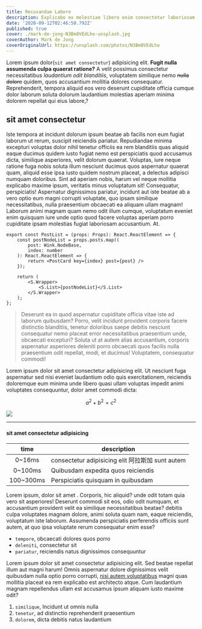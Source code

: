 ```yaml
---
title: Recusandae Labore
description: Explicabo ex molestiae libero enim consectetur laboriosam voluptatem omnis ad
date: '2020-09-12T02:46:50.792Z'
published: true
cover: ./mark-de-jong-N3Bm8VEdLho-unsplash.jpg
coverAuthor: Mark de Jong
coverOriginalUrl: https://unsplash.com/photos/N3Bm8VEdLho
---
```


Lorem ipsum dolor(`sit amet consectetur`) adipisicing elit. **Fugit nulla assumenda culpa quaerat ratione?** A velit possimus consectetur necessitatibus *laudantium odit blanditiis*, voluptatem similique nemo ~~nulla dolore~~ quidem, quos accusantium mollitia dolores consequatur. Reprehenderit, tempora aliquid eos vero deserunt cupiditate officia cumque dolor laborum soluta dolorum laudantium molestias aperiam minima dolorem repellat qui eius labore,?

## sit amet consectetur

Iste tempora at incidunt dolorum ipsum beatae ab facilis non eum fugiat laborum ut rerum, suscipit reiciendis pariatur. Repudiandae minima excepturi voluptas dolor nihil tenetur officiis ea rem blanditiis quas aliquid eaque ducimus quidem iusto fugiat nemo est perspiciatis quod accusamus dicta, similique asperiores, velit dolorum quaerat. Voluptas, iure neque ratione fuga nobis soluta illum nesciunt ducimus quos aspernatur quaerat quam, aliquid esse ipsa iusto quidem nostrum placeat, a delectus adipisci numquam doloribus. Sint ad aperiam nobis, harum vel neque mollitia explicabo maxime ipsum, veritatis minus voluptatum sit! Consequatur, perspiciatis! Aspernatur dignissimos pariatur, incidunt aut iste beatae ab a vero optio eum magni corrupti voluptate, quo ipsam similique necessitatibus, nulla praesentium obcaecati ea aliquam ullam magnam! Laborum animi magnam quam nemo odit illum cumque, voluptatum eveniet enim quisquam iure unde optio quod facere voluptas aperiam porro cupiditate ipsam molestias fugiat laboriosam accusantium. At.

```tsx
export const PostList = (props: Props): React.ReactElement => {
    const postNodeList = props.posts.map((
        post: Wink.NodeBase,
        index: number
    ): React.ReactElement => {
        return <PostCard key={index} post={post} />
    });

    return (
        <S.Wrapper>
            <S.List>{postNodeList}</S.List>
        </S.Wrapper>
    );
};
```

> Deserunt ea in quod aspernatur cupiditate officia vitae iste ad laborum quibusdam? Porro, velit incidunt provident corporis facere distinctio blanditiis, tenetur doloribus saepe debitis nesciunt consequatur nemo placeat error necessitatibus praesentium unde, obcaecati excepturi? Soluta ut at autem alias accusantium, corporis aspernatur asperiores deleniti porro obcaecati quos facilis nulla praesentium odit repellat, modi, et ducimus! Voluptatem, consequatur commodi!

Lorem ipsum dolor sit amet consectetur adipisicing elit. Ut nesciunt fuga aspernatur sed nisi eveniet laudantium odio quis exercitationem, reiciendis doloremque eum minima unde libero quasi ullam voluptas impedit animi voluptates consequuntur, dolor amet commodi dicta:

$$
a^2 + b^2 = c^2
$$

![](./color-wheel-hsl-fixed-lightness-three.png)

---

#### sit amet consectetur adipisicing

| time           | description                                             |
|:-----------------:|-----------------------------------------------------|
| 0~16ms            |   consectetur adipisicing elit 阿拉斯加 sunt autem  |
| 0~100ms           | Quibusdam expedita quos reiciendis  |
| 100~300ms         | Perspiciatis quisquam in quibusdam  |

Lorem ipsum, dolor sit amet . Corporis, hic aliquid? unde odit totam quia vero sit asperiores! Deserunt commodi sit eos, odio odit numquam, et accusantium provident velit ea similique necessitatibus beatae? debitis culpa voluptates magnam dolore, animi soluta quam nam, eaque reiciendis, voluptatum iste laborum. Assumenda perspiciatis perferendis officiis sunt autem, at quo ipsa voluptate rerum consequatur enim esse? 

- `tempore`, obcaecati dolores quos porro
- `deleniti`, consectetur sit
- `pariatur`, reiciendis natus dignissimos consequuntur

Lorem ipsum dolor sit amet consectetur adipisicing elit. Sed beatae repellat illum aut magni harum! Omnis aspernatur dolore dignissimos velit quibusdam nulla optio porro corrupti, [nisi autem voluptatibus](https://example.com) magni quas mollitia placeat ea rem explicabo est architecto atque. Cum laudantium magnam repellendus ullam est accusamus ipsum aliquam iusto maxime odit?

1. `similique`, Incidunt ut omnis nulla
1. `tenetur`, ad distinctio reprehenderit praesentium
1. `dolorem`, dicta debitis natus laudantium
